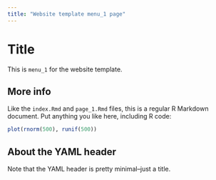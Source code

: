 ```yaml
---
title: "Website template menu_1 page"
---
```


# Title

This is `menu_1` for the website template.

## More info

Like the `index.Rmd` and `page_1.Rmd` files, this is a regular R Markdown document. 
Put anything you like here, including R code:

```r
plot(rnorm(500), runif(500))
```

## About the YAML header

Note that the YAML header is pretty minimal--just a title.
